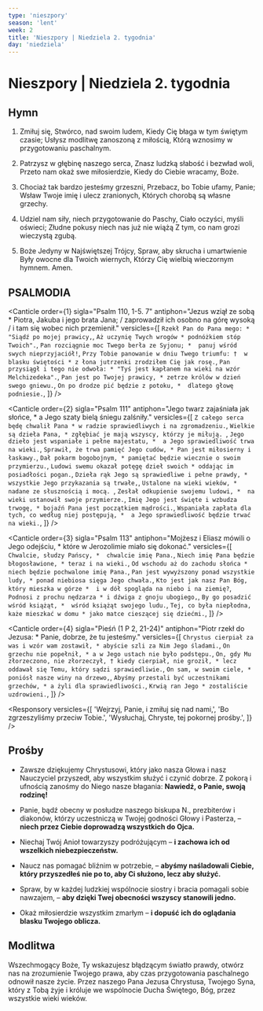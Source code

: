 ```yaml
---
type: 'nieszpory'
season: 'lent'
week: 2
title: 'Nieszpory | Niedziela 2. tygodnia'
day: 'niedziela'
---
```


# Nieszpory | Niedziela 2. tygodnia

<OpeningVersicle />

## Hymn

1. Zmiłuj się, Stwórco, nad swoim ludem,
   Kiedy Cię błaga w tym świętym czasie;
   Usłysz modlitwę zanoszoną z miłością,
   Którą wznosimy w przygotowaniu paschalnym.

2. Patrzysz w głębinę naszego serca,
   Znasz ludzką słabość i bezwład woli,
   Przeto nam okaż swe miłosierdzie,
   Kiedy do Ciebie wracamy, Boże.

3. Chociaż tak bardzo jesteśmy grzeszni,
   Przebacz, bo Tobie ufamy, Panie;
   Wsław Twoje imię i ulecz zranionych,
   Których chorobą są własne grzechy.

4. Udziel nam siły, niech przygotowanie do Paschy,
   Ciało oczyści, myśli oświeci;
   Złudne pokusy niech nas już nie wiążą
   Z tym, co nam grozi wieczystą zgubą.

5. Boże Jedyny w Najświętszej Trójcy,
   Spraw, aby skrucha i umartwienie
   Były owocne dla Twoich wiernych,
   Którzy Cię wielbią wieczornym hymnem. Amen.

## PSALMODIA

<Canticle
  order={1}
  sigla="Psalm 110, 1-5. 7"
  antiphon="Jezus wziął ze sobą * Piotra, Jakuba i jego brata Jana; / zaprowadził ich osobno na górę wysoką / i tam się wobec nich przemienił."
  versicles={[
    `Rzekł Pan do Pana mego: * 
"Siądź po mojej prawicy,`,
    `Aż uczynię Twych wrogów *
podnóżkiem stóp Twoich".`,
    `Pan rozciągnie moc Twego berła ze Syjonu; * 
panuj wśród swych nieprzyjaciół!`,
    `Przy Tobie panowanie w dniu Twego triumfu: † 
w blasku świętości *
z łona jutrzenki zrodziłem Cię jak rosę.`,
    `Pan przysiągł i tego nie odwoła: *
"Tyś jest kapłanem na wieki na wzór Melchizedeka".`,
    `Pan jest po Twojej prawicy, *
zetrze królów w dzień swego gniewu.`,
    `On po drodze pić będzie z potoku, * 
dlatego głowę podniesie.`,
  ]}
/>

<Canticle
  order={2}
  sigla="Psalm 111"
  antiphon="Jego twarz zajaśniała jak słońce, * a Jego szaty bielą śniegu zalśniły."
  versicles={[
    `Z całego serca będę chwalił Pana *
w radzie sprawiedliwych i na zgromadzeniu.`,
    `Wielkie są dzieła Pana, *
zgłębiać je mają wszyscy, którzy je miłują. `,
    `Jego dzieło jest wspaniałe i pełne majestatu, * 
a Jego sprawiedliwość trwa na wieki.`,
    `Sprawił, że trwa pamięć Jego cudów, *
Pan jest miłosierny i łaskawy.`,
    `Dał pokarm bogobojnym, *
pamiętać będzie wiecznie o swoim przymierzu.`,
    `Ludowi swemu okazał potęgę dzieł swoich *
oddając im posiadłości pogan.`,
    `Dzieła rąk Jego są sprawiedliwe i pełne prawdy, * 
wszystkie Jego przykazania są trwałe,`,
    `Ustalone na wieki wieków, *
nadane ze słusznością i mocą. `,
    `Zesłał odkupienie swojemu ludowi, * 
na wieki ustanowił swoje przymierze.`,
    `Imię Jego jest święte i wzbudza trwogę, *
bojaźń Pana jest początkiem mądrości.`,
    `Wspaniała zapłata dla tych, co według niej postępują, * 
a Jego sprawiedliwość będzie trwać na wieki.`,
  ]}
/>

<Canticle
  order={3}
  sigla="Psalm 113"
  antiphon="Mojżesz i Eliasz mówili o Jego odejściu, * które w Jerozolimie miało się dokonać."
  versicles={[
    `Chwalcie, słudzy Pańscy, * 
chwalcie imię Pana.`,
    `Niech imię Pana będzie błogosławione, *
teraz i na wieki.`,
    `Od wschodu aż do zachodu słońca * 
niech będzie pochwalone imię Pana.`,
    `Pan jest wywyższony ponad wszystkie ludy, *
ponad niebiosa sięga Jego chwała.`,
    `Kto jest jak nasz Pan Bóg, który mieszka w górze * 
i w dół spogląda na niebo i na ziemię?`,
    `Podnosi z prochu nędzarza *
i dźwiga z gnoju ubogiego,`,
    `By go posadzić wśród książąt, * 
wśród książąt swojego ludu.`,
    `Tej, co była niepłodna, każe mieszkać w domu *
jako matce cieszącej się dziećmi.`,
  ]}
/>

<Canticle
  order={4}
  sigla="Pieśń (1 P 2, 21-24)"
  antiphon="Piotr rzekł do Jezusa: * Panie, dobrze, że tu jesteśmy."
  versicles={[
    `Chrystus cierpiał za was i wzór wam zostawił, *
abyście szli za Nim Jego śladami.`,
    `On grzechu nie popełnił, *
	a w Jego ustach nie było podstępu.`,
    `On, gdy Mu złorzeczono, nie złorzeczył, †
kiedy cierpiał, nie groził, *
lecz oddawał się Temu, który sądzi sprawiedliwie.`,
    `On sam, w swoim ciele, *
	poniósł nasze winy na drzewo,`,
    `Abyśmy przestali być uczestnikami grzechów, *
a żyli dla sprawiedliwości.`,
    `Krwią ran Jego *
	zostaliście uzdrowieni.`,
  ]}
/>

<Passage
  sigla="1 Kor 9, 24-25"
  passage="Zawodnicy, którzy biegną na stadionie, wszyscy wprawdzie biegną, lecz tylko jeden otrzymuje nagrodę. Przeto tak biegnijcie, abyście ją otrzymali. Każdy, który staje do zapasów, wszystkiego sobie odmawia. Oni, aby zdobyć przemijającą nagrodę, my zaś nieprzemijającą."
/>

<Responsory
  versicles={[
    'Wejrzyj, Panie, i zmiłuj się nad nami,',
    'Bo zgrzeszyliśmy przeciw Tobie.',
    'Wysłuchaj, Chryste, tej pokornej prośby.',
  ]}
/>

<Magnificat antiphon="Nie mówcie nikomu o tym widzeniu, * aż Syn Człowieczy zmartwychwstanie." />

## Prośby

- Zawsze dziękujemy Chrystusowi, który jako nasza Głowa i nasz Nauczyciel przyszedł, aby wszystkim służyć i czynić dobrze. Z pokorą i ufnością zanośmy do Niego nasze błagania: **Nawiedź, o Panie, swoją rodzinę!**

- Panie, bądź obecny w posłudze naszego biskupa N., prezbiterów i diakonów, którzy uczestniczą w Twojej godności Głowy i Pasterza, – **niech przez Ciebie doprowadzą wszystkich do Ojca.**

- Niechaj Twój Anioł towarzyszy podróżującym – **i zachowa ich od wszelkich niebezpieczeństw.**

- Naucz nas pomagać bliźnim w potrzebie, – **abyśmy naśladowali Ciebie, który przyszedłeś nie po to, aby Ci służono, lecz aby służyć.**

- Spraw, by w każdej ludzkiej wspólnocie siostry i bracia pomagali sobie nawzajem, – **aby dzięki Twej obecności wszyscy stanowili jedno.**

- Okaż miłosierdzie wszystkim zmarłym – **i dopuść ich do oglądania blasku Twojego oblicza.**

<CustomIntercessions />

<KyrieEleison />

<LordsPrayer />

## Modlitwa

Wszechmogący Boże, Ty wskazujesz błądzącym światło prawdy, otwórz nas na zrozumienie Twojego prawa, aby czas przygotowania paschalnego odnowił nasze życie. Przez naszego Pana Jezusa Chrystusa, Twojego Syna, który z Tobą żyje i króluje we wspólnocie Ducha Świętego, Bóg, przez wszystkie wieki wieków.

<Amen />

<BlessingAndConcludingVersicle />

<SalveRegina />
